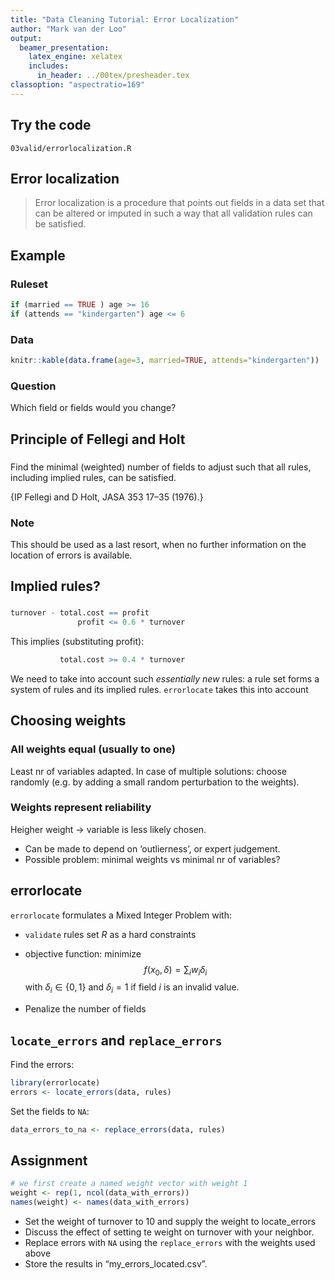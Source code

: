 ```yaml
---
title: "Data Cleaning Tutorial: Error Localization"
author: "Mark van der Loo"
output:
  beamer_presentation:
    latex_engine: xelatex
    includes:
      in_header: ../00tex/presheader.tex
classoption: "aspectratio=169"
---
```


## Try the code

\centering\huge

`03valid/errorlocalization.R`

## Error localization


> Error localization is a procedure that points out fields in a
data set that can be altered or imputed in such a way that
all validation rules can be satisfied.


## Example

### Ruleset

```r
if (married == TRUE ) age >= 16
if (attends == "kindergarten") age <= 6
```

### Data

```r
knitr::kable(data.frame(age=3, married=TRUE, attends="kindergarten"))
```


### Question

Which field or fields would you change?

## Principle of Fellegi and Holt

###

Find the minimal (weighted) number of fields to adjust such that
all rules, including implied rules, can be satisfied.

\hfill{}\scriptsize{IP Fellegi and D Holt, JASA \textbf{71} 353  17--35 (1976).}

### Note

This should be used as a last resort, when no further information on 
the location of errors is available.


## Implied rules?

### 

```r
turnover - total.cost == profit
               profit <= 0.6 * turnover
```

This implies (substituting profit):

```r
           total.cost >= 0.4 * turnover
```

We need to take into account such _essentially new_ rules: a rule set forms
a system of rules and its implied rules. `errorlocate` takes this into account


## Choosing weights

### All weights equal (usually to one)

Least nr of variables adapted. In case of multiple solutions: choose randomly
(e.g. by adding a small random perturbation to the weights).

### Weights represent reliability

Heigher weight $\to$ variable is less likely chosen.

- Can be made to depend on 'outlierness', or expert judgement.
- Possible problem: minimal weights vs minimal nr of variables?

## errorlocate

`errorlocate` formulates a Mixed Integer Problem with:

 - `validate` rules set $R$ as a hard constraints

 - objective function: minimize 
 $$
 f(x_0, \delta) = \sum_{i} w_i \delta_i 
 $$
 with $\delta_i \in \{0,1\}$ and $\delta_i =  1$ 
 if field $i$ is an invalid value.
 
 - Penalize the number of fields 
 
## `locate_errors` and `replace_errors`

Find the errors:

```r
library(errorlocate)
errors <- locate_errors(data, rules)
```

Set the fields to `NA`:

```r
data_errors_to_na <- replace_errors(data, rules)
```


## Assignment

```r
# we first create a named weight vector with weight 1
weight <- rep(1, ncol(data_with_errors))
names(weight) <- names(data_with_errors)
```

- Set the weight of turnover to 10 and supply the weight to locate_errors
- Discuss the effect of setting te weight on turnover with your neighbor.
- Replace errors with `NA` using the `replace_errors` with the weights used above
- Store the results in "my_errors_located.csv".



